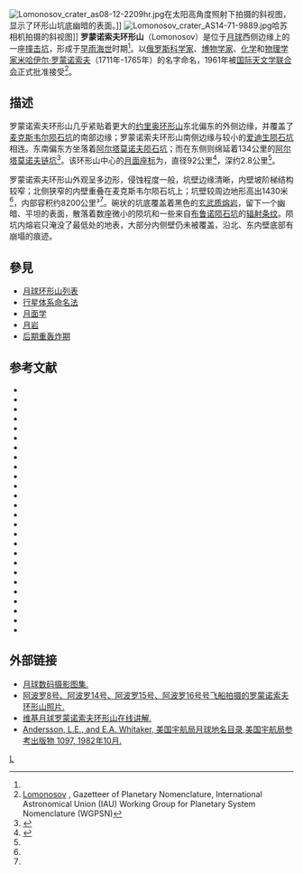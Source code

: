 {{More footnotes|time=2020-01-26T09:52:19+00:00}}
{{lunar crater data|
 image=Lomonosov crater AS16-M-3008 ASU.jpg|250px|
 caption=[[阿波罗16号|阿波罗16号]]测绘相机拍摄的斜视图|
 latitude=27.3|
 N_or_S=N|
 longitude=98.0|
 E_or_W=E|
 diameter=92 公里|
 depth=2800米|
 colong=263|
 eponym=[[米哈伊尔·瓦西里耶维奇·罗蒙诺索夫|米哈伊尔·瓦西里耶维奇·罗蒙诺索夫]]}}
[[Image:Lomonosov_crater_as08-12-2209hr.jpg|thumb]]在太阳高角度照射下拍摄的斜视图，显示了环形山坑底幽暗的表面。]]
[[Image:Lomonosov_crater_AS14-71-9889.jpg|thumb]]哈苏相机拍摄的斜视图]]
'''罗蒙诺索夫环形山'''（Lomonosov）是位于[[月球|月球]]西侧边缘上的一座[[撞击坑|撞击坑]]，形成于[[早雨海世|早雨海世]]时期<ref name="LICD"/>。以[[俄罗斯|俄罗斯]][[科学家|科学家]]、[[博物学家|博物学家]]、[[化学|化学]]和[[物理学家|物理学家]][[米哈伊尔·瓦西里耶维奇·罗蒙诺索夫|米哈伊尔·罗蒙诺索夫]]（1711年-1765年）的名字命名，1961年被[[国际天文学联合会|国际天文学联合会]]正式批准接受<ref>[http://planetarynames.wr.usgs.gov/Feature/3462 Lomonosov] {{Wayback|url=http://planetarynames.wr.usgs.gov/Feature/3462 |date=20210224023017 }}, Gazetteer of Planetary Nomenclature, International Astronomical Union (IAU) Working Group for Planetary System Nomenclature (WGPSN)</ref>。

==描述==
罗蒙诺索夫环形山几乎紧贴着更大的[[约里奥环形山|约里奥环形山]]东北偏东的外侧边缘，并覆盖了[[麦克斯韦尔陨石坑|麦克斯韦尔陨石坑]]的南部边缘；罗蒙诺索夫环形山南侧边缘与较小的[[爱迪生陨石坑|爱迪生陨石坑]]相连。东南偏东方坐落着[[阿尔塔莫诺夫陨石坑|阿尔塔莫诺夫陨石坑]]；而在东侧则绵延着134公里的[[阿尔塔莫诺夫链坑|阿尔塔莫诺夫链坑]]<ref>{{Cite web |url=http://planetarynames.wr.usgs.gov/images/Lunar/lac_46_lo.pdf |title=Lomonosov Crater on the map LAC-46 |access-date=2016-04-29 |archive-date=2020-12-16 |archive-url=https://web.archive.org/web/20201216195304/https://planetarynames.wr.usgs.gov/images/Lunar/lac_46_lo.pdf |dead-url=no }}</ref>。该环形山中心的[[月面座标|月面座标]]为{{Coord|27.35|N|98.28|E|globe:Moon|nogoogle=1|noosm=1}}，直径92公里<ref name="IAU">{{Cite web |url=http://planetarynames.wr.usgs.gov/Feature/3462 |title=Directory of the International Astronomical Union |access-date=2016-04-29 |archive-date=2021-02-24 |archive-url=https://web.archive.org/web/20210224023017/https://planetarynames.wr.usgs.gov/Feature/3462 |dead-url=no }}</ref>，深约2.8公里<ref name="LICD"/>。

罗蒙诺索夫环形山外观呈多边形，侵蚀程度一般，坑壁边缘清晰，内壁坡阶梯结构较窄；北侧狭窄的内壁重叠在麦克斯韦尔陨石坑上；坑壁较周边地形高出1430米<ref name="LICD"/>，内部容积约8200公里³<ref name="LICD"/>。碗状的坑底覆盖着黑色的[[玄武岩|玄武质]][[熔岩|熔岩]]，留下一个幽暗、平坦的表面，散落着数座微小的陨坑和一些来自[[布鲁诺_(坑)|布鲁诺陨石坑]]的[[射纹系统|辐射条纹]]。陨坑内熔岩只淹没了最低处的地表，大部分内侧壁仍未被覆盖，沿北、东内壁底部有崩塌的痕迹。

==參見==
* [[月球环形山列表|月球环形山列表]]
* [[行星体系命名法|行星体系命名法]]
* [[月面学|月面学]]
* [[月岩|月岩]]
* [[后期重轰炸期|后期重轰炸期]]

==参考文献==
{{refbegin|2}}
{{reflist|refs=
<ref name=LICD>Lunar Impact Crater Database</ref>
}}
* {{cite web
 | date = 2006-07-25
 | url = http://sci.esa.int/science-e/www/object/index.cfm?fobjectid=39790
 | title = Crater Lomonosov
 | publisher = ESA - SMART-1
 | accessdate = 2006-08-25
 | archive-date = 2012-02-08
 | archive-url = https://web.archive.org/web/20120208102558/http://sci.esa.int/science-e/www/object/index.cfm?fobjectid=39790
 | dead-url = no
 }}
* {{cite book
  | last1 = Andersson
  | first1 = L. E.
  | last2 = Whitaker
  | first2 = E. A.
  | authorlink2 = Ewen Whitaker
  | date = 1982
  | title = [[NASA|NASA]] Catalogue of Lunar Nomenclature
  | publisher = NASA RP-1097
  | ref = harv
  }}
* {{cite web
  | last = Blue
  | first = Jennifer
  | date = July 25, 2007
  | title = Gazetteer of Planetary Nomenclature
  | publisher = [[United_States_Geological_Survey|USGS]]
  | url = http://planetarynames.wr.usgs.gov/
  | accessdate = 2007-08-05
  | ref = harv
  | archive-date = 2018-12-25
  | archive-url = https://web.archive.org/web/20181225170157/https://planetarynames.wr.usgs.gov/
  | dead-url = no
  }}
* {{cite book
  | last1 = Bussey
  | first1 = B.
  | authorlink1 = Ben Bussey
  | last2 = Spudis
  | first2 = P.
  | authorlink2 = Paul Spudis
  | date = 2004
  | title = The Clementine Atlas of the Moon
  | publisher = Cambridge University Press
  | location = New York
  | isbn = 978-0-521-81528-4
  | ref = harv
  }}
* {{cite book
  | last1 = Cocks
  | first1 = Elijah E.
  | last2 = Cocks
  | first2 = Josiah C.
  | date = 1995
  | title = Who's Who on the Moon: A Biographical Dictionary of Lunar Nomenclature
  | url = https://archive.org/details/isbn_9780936389271
  | publisher = Tudor Publishers
  | isbn = 978-0-936389-27-1
  | ref = harv
  }}
* {{cite web
  | last = McDowell
  | first = Jonathan
  | date = July 15, 2007
  | url = http://host.planet4589.org/astro/lunar/
  | title = Lunar Nomenclature
  | publisher = Jonathan's Space Report
  | accessdate = 2007-10-24
  | ref = harv
  | archive-date = 2018-12-25
  | archive-url = https://web.archive.org/web/20181225170156/http://host.planet4589.org/astro/lunar/
  | dead-url = no
  }}
* {{cite journal| last1 = Menzel| first1 = D. H.| last2 = Minnaert| first2 = M.| last3 = Levin| first3 = B.| last4 = Dollfus| first4 = A.| last5 = Bell| first5 = B.| title = Report on Lunar Nomenclature by the Working Group of Commission 17 of the IAU| doi = 10.1007/BF00171763| journal = Space Science Reviews| volume = 12| issue = 2| pages = 136–186| year = 1971| pmid = | pmc =| bibcode = 1971SSRv...12..136M| ref = harv}}
* {{cite book
  | first = Patrick
  | last = Moore
  | authorlink = Patrick Moore
  | date = 2001
  | title = On the Moon
  | url = https://archive.org/details/patrickmooreonmo00patr
  | publisher = Sterling Publishing Co
  | isbn = 978-0-304-35469-6
  | ref = harv
  }}
* {{cite book
  | first = Fred W.
  | last = Price
  | date = 1988
  | title = The Moon Observer's Handbook
  | publisher = Cambridge University Press
  | isbn = 978-0-521-33500-3
  | ref = harv
  }}
* {{cite book
  | last = Rükl
  | first = Antonín
  | authorlink = Antonín Rükl
  | date = 1990
  | title = Atlas of the Moon
  | publisher = Kalmbach Books
  | isbn = 978-0-913135-17-4
  | ref = harv
  }}
* {{cite book
  | last = Webb
  | first = Rev. T. W.
  | authorlink = Thomas William Webb
  | date = 1962
  | title = Celestial Objects for Common Telescopes
  | url = https://archive.org/details/celestialobjects00webb
  | edition = 6th revised
  | publisher = Dover
  | isbn = 978-0-486-20917-3
  | ref = harv
  }}
* {{cite book
  | first = Ewen A.
  | last = Whitaker
  | authorlink = Ewen Whitaker
  | date = 1999
  | title = Mapping and Naming the Moon
  | publisher = Cambridge University Press
  | isbn = 978-0-521-62248-6
  | ref = harv
  }}
* {{cite book
  | first = Peter T.
  | last = Wlasuk
  | date = 2000
  | title = Observing the Moon
  | publisher = Springer
  | isbn = 978-1-85233-193-1
  | ref = harv
 }}
* {{cite web
 | date = 2006-07-25
 | url = http://sci.esa.int/science-e/www/object/index.cfm?fobjectid=39790
 | title = Crater Lomonosov
 | publisher = ESA - SMART-1
 | accessdate = 2006-08-25
 | archive-date = 2012-02-08
 | archive-url = https://web.archive.org/web/20120208102558/http://sci.esa.int/science-e/www/object/index.cfm?fobjectid=39790
 | dead-url = no
 }}
* {{cite book
  | last1 = Andersson
  | first1 = L. E.
  | last2 = Whitaker
  | first2 = E. A.
  | authorlink2 = Ewen Whitaker
  | date = 1982
  | title = [[NASA|NASA]] Catalogue of Lunar Nomenclature
  | publisher = NASA RP-1097
  | ref = harv
  }}
* {{cite web
  | last = Blue
  | first = Jennifer
  | date = July 25, 2007
  | title = Gazetteer of Planetary Nomenclature
  | publisher = [[United_States_Geological_Survey|USGS]]
  | url = http://planetarynames.wr.usgs.gov/
  | accessdate = 2007-08-05
  | ref = harv
  | archive-date = 2018-12-25
  | archive-url = https://web.archive.org/web/20181225170157/https://planetarynames.wr.usgs.gov/
  | dead-url = no
  }}
* {{cite book
  | last1 = Bussey
  | first1 = B.
  | authorlink1 = Ben Bussey
  | last2 = Spudis
  | first2 = P.
  | authorlink2 = Paul Spudis
  | date = 2004
  | title = The Clementine Atlas of the Moon
  | publisher = Cambridge University Press
  | location = New York
  | isbn = 978-0-521-81528-4
  | ref = harv
  }}
* {{cite book
  | last1 = Cocks
  | first1 = Elijah E.
  | last2 = Cocks
  | first2 = Josiah C.
  | date = 1995
  | title = Who's Who on the Moon: A Biographical Dictionary of Lunar Nomenclature
  | url = https://archive.org/details/isbn_9780936389271
  | publisher = Tudor Publishers
  | isbn = 978-0-936389-27-1
  | ref = harv
  }}
* {{cite web
  | last = McDowell
  | first = Jonathan
  | date = July 15, 2007
  | url = http://host.planet4589.org/astro/lunar/
  | title = Lunar Nomenclature
  | publisher = Jonathan's Space Report
  | accessdate = 2007-10-24
  | ref = harv
  | archive-date = 2018-12-25
  | archive-url = https://web.archive.org/web/20181225170156/http://host.planet4589.org/astro/lunar/
  | dead-url = no
  }}
* {{cite journal| last1 = Menzel| first1 = D. H.| last2 = Minnaert| first2 = M.| last3 = Levin| first3 = B.| last4 = Dollfus| first4 = A.| last5 = Bell| first5 = B.| title = Report on Lunar Nomenclature by the Working Group of Commission 17 of the IAU| doi = 10.1007/BF00171763| journal = Space Science Reviews| volume = 12| issue = 2| pages = 136–186| year = 1971| pmid = | pmc =| bibcode = 1971SSRv...12..136M| ref = harv}}
* {{cite book
  | first = Patrick
  | last = Moore
  | authorlink = Patrick Moore
  | date = 2001
  | title = On the Moon
  | url = https://archive.org/details/patrickmooreonmo00patr
  | publisher = Sterling Publishing Co
  | isbn = 978-0-304-35469-6
  | ref = harv
  }}
* {{cite book
  | first = Fred W.
  | last = Price
  | date = 1988
  | title = The Moon Observer's Handbook
  | publisher = Cambridge University Press
  | isbn = 978-0-521-33500-3
  | ref = harv
  }}
* {{cite book
  | last = Rükl
  | first = Antonín
  | authorlink = Antonín Rükl
  | date = 1990
  | title = Atlas of the Moon
  | publisher = Kalmbach Books
  | isbn = 978-0-913135-17-4
  | ref = harv
  }}
* {{cite book
  | last = Webb
  | first = Rev. T. W.
  | authorlink = Thomas William Webb
  | date = 1962
  | title = Celestial Objects for Common Telescopes
  | url = https://archive.org/details/celestialobjects00webb
  | edition = 6th revised
  | publisher = Dover
  | isbn = 978-0-486-20917-3
  | ref = harv
  }}
* {{cite book
  | first = Ewen A.
  | last = Whitaker
  | authorlink = Ewen Whitaker
  | date = 1999
  | title = Mapping and Naming the Moon
  | publisher = Cambridge University Press
  | isbn = 978-0-521-62248-6
  | ref = harv
  }}
* {{cite book
  | first = Peter T.
  | last = Wlasuk
  | date = 2000
  | title = Observing the Moon
  | publisher = Springer
  | isbn = 978-1-85233-193-1
  | ref = harv
 }}
{{refend}}

==外部链接==
*[http://www.lpi.usra.edu/resources/lunar_orbiter/bin/srch_nam.shtml?Lomonosov%7C0 月球数码摄影图集.] {{Wayback|url=http://www.lpi.usra.edu/resources/lunar_orbiter/bin/srch_nam.shtml?Lomonosov%7C0 |date=20201127013853 }}
*[http://www.lpi.usra.edu/resources/apollo/search/feature/?feature=Lomonosov 阿波罗8号、阿波罗14号、阿波罗15号、阿波罗16号号飞船拍摄的罗蒙诺索夫环形山照片.] {{Wayback|url=http://www.lpi.usra.edu/resources/apollo/search/feature/?feature=Lomonosov |date=20201127015923 }}
*[http://the-moon.wikispaces.com/Lomonosov 维基月球罗蒙诺索夫环形山在线讲解.] {{Wayback|url=http://the-moon.wikispaces.com/Lomonosov |date=20180807145134 }}
*[http://planet4589.org/astro/lunar/RP-1097.pdf Andersson, L.E., and E.A. Whitaker, 美国宇航局月球地名目录,美国宇航局参考出版物 1097, 1982年10月.] {{Wayback|url=http://planet4589.org/astro/lunar/RP-1097.pdf |date=20141006125838 }}

[[Category:月球环形山|L]]
{{月球環形山 (L-N)}}